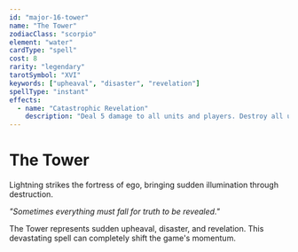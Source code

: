 ```yaml
---
id: "major-16-tower"
name: "The Tower"
zodiacClass: "scorpio"
element: "water"
cardType: "spell"
cost: 8
rarity: "legendary"
tarotSymbol: "XVI"
keywords: ["upheaval", "disaster", "revelation"]
spellType: "instant"
effects:
  - name: "Catastrophic Revelation"
    description: "Deal 5 damage to all units and players. Destroy all units with 1 health remaining"
---
```


# The Tower

Lightning strikes the fortress of ego, bringing sudden illumination through destruction.

*"Sometimes everything must fall for truth to be revealed."*

The Tower represents sudden upheaval, disaster, and revelation. This devastating spell can completely shift the game's momentum.